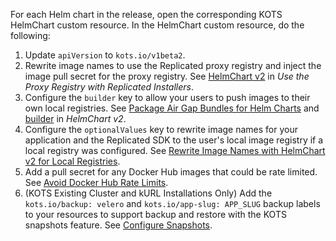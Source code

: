 For each Helm chart in the release, open the corresponding KOTS HelmChart custom resource. In the HelmChart custom resource, do the following:
   1. Update `apiVersion` to `kots.io/v1beta2`.
   1. Rewrite image names to use the Replicated proxy registry and inject the image pull secret for the proxy registry. See [HelmChart v2](/vendor/private-images-kots#helmchart-v2) in _Use the Proxy Registry with Replicated Installers_.
   1. Configure the `builder` key to allow your users to push images to their own local registries. See [Package Air Gap Bundles for Helm Charts](/vendor/helm-packaging-airgap-bundles) and [builder](/reference/custom-resource-helmchart-v2#builder) in _HelmChart v2_.
   1. Configure the `optionalValues` key to rewrite image names for your application and the Replicated SDK to the user's local image registry if a local registry was configured. See [Rewrite Image Names with HelmChart v2 for Local Registries](/vendor/helmchart-local-registries).
   1. Add a pull secret for any Docker Hub images that could be rate limited. See [Avoid Docker Hub Rate Limits](/enterprise/image-registry-rate-limits).
   1. (KOTS Existing Cluster and kURL Installations Only) Add the `kots.io/backup: velero` and `kots.io/app-slug: APP_SLUG` backup labels to your resources to support backup and restore with the KOTS snapshots feature. See [Configure Snapshots](/vendor/snapshots-configuring-backups).
